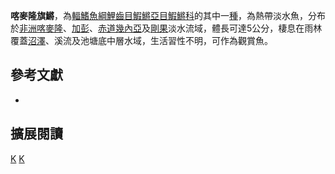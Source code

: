 {{Speciesbox 
| taxon = Aphyosemion cameronense
| status = LC
| status_system = IUCN3.1
| authority =  [[Boulenger|Boulenger]], 1903
| synonyms = *''Haplochilus cameronensis,Boulenger, 1903''
*''Aphyosemion cameronense cameronense,Boulenger, 1903''
*''Mesoaphyosemion cameronense,Boulenger, 1903''
*''Panchax cameronensis,Boulenger, 1903''
*''Aphyosemion cameronensis,Boulenger, 1903''
*''Panchax obscurus,Ahl, 1924''
*''Aphyosemion cameronense obscurum,Ahl, 1924''
*''Aphyosemion obscurum,Ahl, 1924''
*''Panchax microstomus,Ahl, 1924''
*''Aphyosemion microstomum,Ahl, 1924''
}}
'''喀麥隆旗鱂'''，為[[輻鰭魚綱|輻鰭魚綱]][[鯉齒目|鯉齒目]][[鰕鱂亞目|鰕鱂亞目]][[鰕鱂科|鰕鱂科]]的其中一[[種|種]]，為熱帶淡水魚，分布於[[非洲|非洲]][[喀麥隆|喀麥隆]]、[[加彭|加彭]]、[[赤道幾內亞|赤道幾內亞]]及[[剛果|剛果]]淡水流域，體長可達5公分，棲息在雨林覆蓋[[沼澤|沼澤]]、溪流及池塘底中層水域，生活習性不明，可作為觀賞魚。

== 參考文獻 ==
*{{FishBase_species|genus=Aphyosemion|species=cameronense|year=2014|month=7}}

== 擴展閱讀 ==
{{refbegin}}
{{wikispecies-inline|Aphyosemion cameronense|喀麥隆旗鱂}}
{{refend}}
{{Taxonbar|from=Q1723011}}

[[Category:觀賞魚|K]]
[[Category:旗鱂屬|K]]


{{魚類小作品}}